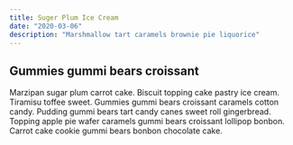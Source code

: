 ```yaml
---
title: Suger Plum Ice Cream
date: "2020-03-06"
description: "Marshmallow tart caramels brownie pie liquorice"
---
```


## Gummies gummi bears croissant

Marzipan sugar plum carrot cake. Biscuit topping cake pastry ice cream. Tiramisu toffee sweet. Gummies gummi bears croissant caramels cotton candy. Pudding gummi bears tart candy canes sweet roll gingerbread. Topping apple pie wafer caramels gummi bears croissant lollipop bonbon. Carrot cake cookie gummi bears bonbon chocolate cake.